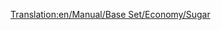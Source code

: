 [[Translation:en/Manual/Base Set/Economy/Sugar]]

{{en/Cargo| name=Sugar
| image=SugarMine.png
| produced=[[en/Manual/Base Set/Economy/Sugar Mine]]
| accepted=[[en/Manual/Base Set/Economy/Sweet Factory]]
}}